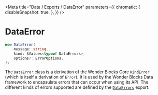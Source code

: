 
<Meta
    title="Data / Exports / DataError"
    parameters={{
        chromatic: {
            disableSnapshot: true,
        },
    }}
/>

# DataError

```ts
new DataError(
    message: string,
    kind: $Values<typeof DataErrors>,
    options?: ErrorOptions,
);
```

The `DataError` class is a derivation of the Wonder Blocks Core `KindError` (which is itself a derivation of `Error`). It is used by the Wonder Blocks Data framework to encapsulate errors that can occur when using its API. The different kinds of errors supported are defined by the [`DataErrors`](/docs/data-exports-dataerrors--page) export.
